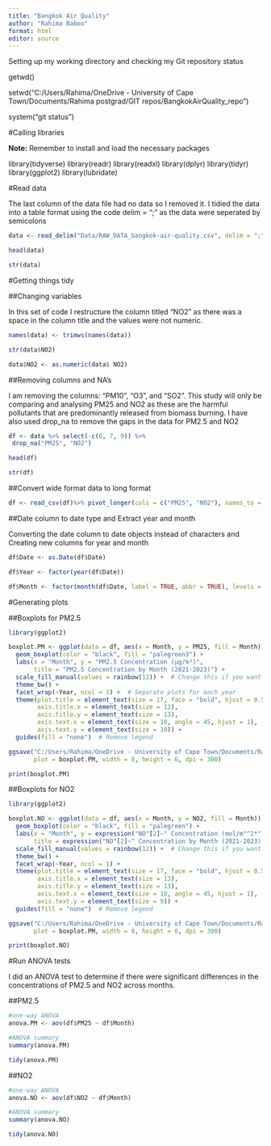 ```yaml
---
title: "Bangkok Air Quality"
author: "Rahima Baboo"
format: html
editor: source
---
```

Setting up my working directory and checking my Git repository status

getwd()

setwd("C:/Users/Rahima/OneDrive - University of Cape Town/Documents/Rahima postgrad/GIT repos/BangkokAirQuality_repo")

system("git status")

#Calling libraries 

**Note:** Remember to install and load the necessary packages

library(tidyverse) 
library(readr) 
library(readxl) 
library(dplyr) 
library(tidyr) 
library(ggplot2) 
library(lubridate)

#Read data 

The last column of the data file had no data so I removed it. I tidied the data into a table format using the code delim = ";" as the data were seperated by semicolons

```r
data <- read_delim("Data/RAW_DATA_bangkok-air-quality.csv", delim = ";") %>% select(-last_col())

head(data)

str(data)
```

#Getting things tidy

##Changing variables 

In this set of code I restructure the column titled "NO2" as there was a space in the column title and the values were not numeric.

```r
names(data) <- trimws(names(data))

str(data$NO2)

data$NO2 <- as.numeric(data$ NO2)
```

##Removing columns and NA's 

I am removing the columns: "PM10", "O3", and "SO2". This study will only be comparing and analysing PM25 and NO2 as these are the harmful pollutants that are predominantly released from biomass burning. I have also used drop_na to remove the gaps in the data for PM2.5 and NO2

```r
df <- data %>% select(-c(6, 7, 9)) %>%
 drop_na("PM25", "NO2")

head(df)

str(df)
```

##Convert wide format data to long format

```r
df <- read_csv(df)%>% pivot_longer(cols = c("PM25", "NO2"), names_to = "variable", values_to = "value")
```

##Date column to date type and Extract year and month

Converting the date column to date objects instead of characters and Creating new columns for year and month

```r

df$Date <- as.Date(df$Date)

df$Year <- factor(year(df$Date))

df$Month <- factor(month(df$Date, label = TRUE, abbr = TRUE), levels = month.abb)

```

#Generating plots

##Boxplots for PM2.5

```r

library(ggplot2)

boxplot.PM <- ggplot(data = df, aes(x = Month, y = PM25, fill = Month)) +
  geom_boxplot(color = "black", fill = "palegreen3") +  
  labs(x = "Month", y = "PM2.5 Concentration (µg/m³)", 
       title = "PM2.5 Concentration by Month (2021-2023)") +
  scale_fill_manual(values = rainbow(12)) +  # Change this if you want a specific color palette
  theme_bw() +
  facet_wrap(~Year, ncol = 1) +  # Separate plots for each year
  theme(plot.title = element_text(size = 17, face = "bold", hjust = 0.5),  
        axis.title.x = element_text(size = 13),  
        axis.title.y = element_text(size = 13),  
        axis.text.x = element_text(size = 10, angle = 45, hjust = 1),  # Rotate x-axis labels
        axis.text.y = element_text(size = 10)) +
  guides(fill = "none")  # Remove legend

ggsave("C:/Users/Rahima/OneDrive - University of Cape Town/Documents/Rahima postgrad/GIT repos/BangkokAirQuality_repo/Figures/PM2.5boxplot.png", 
       plot = boxplot.PM, width = 8, height = 6, dpi = 300)

print(boxplot.PM)
```

##Boxplots for NO2

```r

library(ggplot2)

boxplot.NO <- ggplot(data = df, aes(x = Month, y = NO2, fill = Month)) +
  geom_boxplot(color = "black", fill = "palegreen") +  
  labs(x = "Month", y = expression("NO"[2]~" Concentration (mol/m"^2*")"), 
       title = expression("NO"[2]~" Concentration by Month (2021-2023) in Bangkok, Thailand")) +
  scale_fill_manual(values = rainbow(12)) +  # Change this if you want a specific color palette
  theme_bw() +
  facet_wrap(~Year, ncol = 1) +  
  theme(plot.title = element_text(size = 17, face = "bold", hjust = 0.5),  
        axis.title.x = element_text(size = 13),  
        axis.title.y = element_text(size = 13),  
        axis.text.x = element_text(size = 10, angle = 45, hjust = 1),  
        axis.text.y = element_text(size = 9)) +
  guides(fill = "none")  # Remove legend

ggsave("C:/Users/Rahima/OneDrive - University of Cape Town/Documents/Rahima postgrad/GIT repos/BangkokAirQuality_repo/Figures/NO2boxplot.png", 
       plot = boxplot.PM, width = 8, height = 6, dpi = 300)

print(boxplot.NO)
```

#Run ANOVA tests 

I did an ANOVA test to determine if there were significant differences in the concentrations of PM2.5 and NO2 across months.

##PM2.5

```r
#one-way ANOVA
anova.PM <- aov(df$PM25 ~ df$Month)

#ANOVA summary
summary(anova.PM)

tidy(anova.PM)

```

##NO2

```r
#one-way ANOVA
anova.NO <- aov(df$NO2 ~ df$Month)

#ANOVA summary
summary(anova.NO)

tidy(anova.NO)

```
